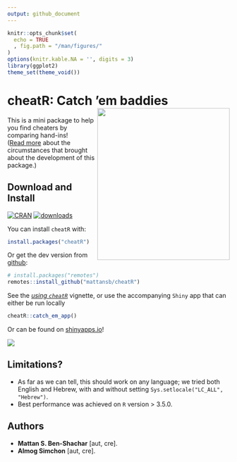 ```yaml
---
output: github_document
---
```


```r
knitr::opts_chunk$set(
  echo = TRUE
  , fig.path = "/man/figures/"
)
options(knitr.kable.NA = '', digits = 3)
library(ggplot2)
theme_set(theme_void())
```

<!-- README.md is generated from README.Rmd. Please edit that file -->

# cheatR: Catch 'em baddies <img src="man/figures/cheatRball.png" align="right" height="345" width="300"/>

This is a mini package to help you find cheaters by comparing hand-ins!  
([Read more](https://shouldbewriting.netlify.app/posts/2018-07-29-cheatr/) about the circumstances that brought about the development of this package.)

## Download and Install

[![CRAN](http://www.r-pkg.org/badges/version/cheatR)](https://cran.r-project.org/package=cheatR)
[![downloads](http://cranlogs.r-pkg.org/badges/cheatR)](https://cran.r-project.org/package=cheatR)

You can install `cheatR` with:

```r
install.packages("cheatR")
```

Or get the dev version from [github](https://github.com/mattansb/cheatR):

```r
# install.packages("remotes")
remotes::install_github("mattansb/cheatR")
```

See the [*using `cheatR`*](https://mattansb.github.io/cheatR/articles/using-cheatR.html) vignette, or use the accompanying `Shiny` app that can either be run locally 

```r
cheatR::catch_em_app()
```

Or can be found on [shinyapps.io](https://almogsi.shinyapps.io/cheatR/)!

<img src="man/figures/shiny_app.PNG" align="center"/>

## Limitations?
  
  - As far as we can tell, this should work on any language; we tried both English and Hebrew, with and without setting `Sys.setlocale("LC_ALL", "Hebrew")`.  
  - Best performance was achieved on `R` version > 3.5.0.

## Authors

  - **Mattan S. Ben-Shachar** [aut, cre].
  - **Almog Simchon** [aut, cre].
